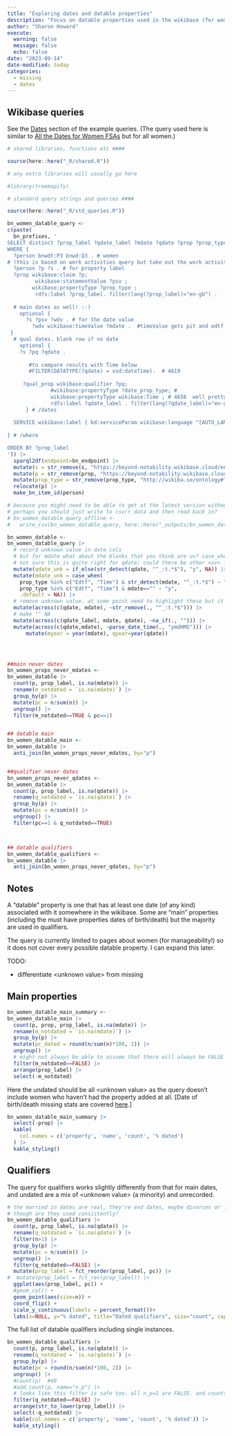 ```yaml
---
title: "Exploring dates and datable properties"
description: "Focus on datable properties used in the wikibase (for women)."
author: "Sharon Howard"
execute: 
  warning: false
  message: false
  echo: false 
date: "2023-09-14"
date-modified: today
categories: 
  - missing
  - dates
---
```


## Wikibase queries

See the [Dates](https://beyond-notability.wikibase.cloud/wiki/Project:SPARQL/examples#Dates) section of the example queries. (The query used here is similar to [All the Dates for Women FSAs](https://beyond-notability.wikibase.cloud/wiki/Project:SPARQL/examples#All_the_Dates_for_Women_FSAs) but for all women.)

```r
# shared libraries, functions etc ####

source(here::here("_R/shared.R"))

# any extra libraries will usually go here 

#library(treemapify)

# standard query strings and queries ####

source(here::here("_R/std_queries.R"))
```


```r
bn_women_datable_query <-
c(paste(
  bn_prefixes, '
SELECT distinct ?prop_label ?qdate_label ?mdate ?qdate ?prop ?prop_type  ?s ?person
WHERE {
  ?person bnwdt:P3 bnwd:Q3 . # women
# (this is based on work activities query but take out the work activities constraints)  
  ?person ?p ?s . # for property label
  ?prop wikibase:claim ?p;       
         wikibase:statementValue ?psv ;  
        wikibase:propertyType ?prop_type ;  
         rdfs:label ?prop_label. filter(lang(?prop_label)="en-gb") .  
    
  # main dates as well! :-)
    optional {
      ?s ?psv ?wdv . # for the date value
        ?wdv wikibase:timeValue ?mdate .  #timeValue gets pit and edtf wait what why dont you use it for qualifiers
 }
  # qual dates. blank row if no date
    optional {
    ?s ?pq ?qdate . 
      
       #to compare results with Time below
       #FILTER(DATATYPE(?qdate) = xsd:dateTime).  # 4619
      
     ?qual_prop wikibase:qualifier ?pq;      
              #wikibase:propertyType ?date_prop_type; # 
              wikibase:propertyType wikibase:Time ; # 4658  well pretty close! 
              rdfs:label ?qdate_label . filter(lang(?qdate_label)="en-gb") . # what kind of date is it.
      } # /dates
   
  SERVICE wikibase:label { bd:serviceParam wikibase:language "[AUTO_LANGUAGE],en-gb". } 
  
} # /where

ORDER BY ?prop_label
')) |>
  sparql2df(endpoint=bn_endpoint) |>
  mutate(s = str_remove(s, "https://beyond-notability.wikibase.cloud/entity/statement/")) |>
  mutate(p = str_remove(prop, "https://beyond-notability.wikibase.cloud/entity/")) |>
  mutate(prop_type = str_remove(prop_type, "http://wikiba.se/ontology#")) |>
  relocate(p) |>
  make_bn_item_id(person) 

# because you might need to be able to get at the latest version without internet access...
# perhaps you should just write to csv/r data and then read back in?
# bn_women_datable_query_offline <-
#   write_csv(bn_women_datable_query, here::here("_outputs/bn_women_datable_query_offline.csv"), na="")
```


```r
bn_women_datable <-
bn_women_datable_query |>
  # record unknown value in date cols
  # but for mdate what about the blanks that you think are uv? case_when to handle either.
  # not sure this is quite right for qdate; could there be other <uv> in the col that aren't dates?
  mutate(qdate_unk = if_else(str_detect(qdate, "^_:t.*$"), "y", NA)) |>
  mutate(mdate_unk = case_when(
    prop_type %in% c("Edtf", "Time") & str_detect(mdate, "^_:t.*$") ~ "y", 
    prop_type %in% c("Edtf", "Time") & mdate=="" ~ "y",
    .default = NA)) |>
  # remove unknown value. at some point need to highlight these but it can wait
  mutate(across(c(qdate, mdate), ~str_remove(., "^_:t.*$"))) |>
  # make "" NA
  mutate(across(c(qdate_label, mdate, qdate), ~na_if(., ""))) |>
  mutate(across(c(qdate,mdate), ~parse_date_time(., "ymdHMS"))) |>
      mutate(myear = year(mdate), qyear=year(qdate))




##main never dates
bn_women_props_never_mdates <-
bn_women_datable |>
  count(p, prop_label, is.na(mdate)) |>
  rename(m_notdated = `is.na(mdate)`) |>
  group_by(p) |>
  mutate(pc = n/sum(n)) |>
  ungroup() |>
  filter(m_notdated==TRUE & pc==1)


## datable main
bn_women_datable_main <-
bn_women_datable |>
  anti_join(bn_women_props_never_mdates, by="p")


##qualifier never dates
bn_women_props_never_qdates <-
bn_women_datable |>
  count(p, prop_label, is.na(qdate)) |>
  rename(q_notdated = `is.na(qdate)`) |>
  group_by(p) |>
  mutate(pc = n/sum(n)) |>
  ungroup() |>
  filter(pc==1 & q_notdated==TRUE)



## datable qualifiers
bn_women_datable_qualifiers <-
bn_women_datable |>
  anti_join(bn_women_props_never_qdates, by="p")

```



## Notes

A "datable" property is one that has at least one date (of any kind) associated with it somewhere in the wikibase. Some are "main" properties (including the must have properties dates of birth/death) but the majority are used in qualifiers. 

The query is currently limited to pages about women (for manageability!) so it does not cover every possible datable property. I can expand this later.

TODO: 

- differentiate &lt;unknown value&gt; from missing


## Main properties

```r
bn_women_datable_main_summary <-
bn_women_datable_main |>
  count(p, prop, prop_label, is.na(mdate)) |>
  rename(m_notdated = `is.na(mdate)`) |>
  group_by(p) |>
  mutate(pc_dated = round(n/sum(n)*100, 2)) |>
  ungroup() |>
  # might not always be able to assume that there will always be FALSE for all props...
  filter(m_notdated==FALSE) |>
  arrange(prop_label) |>
  select(-m_notdated)

```

Here the undated should be all &lt;unknown value&gt; as the query doesn't include women who haven't had the property added at all. [Date of birth/death missing stats are covered [here](../../posts/missing-data-2023-09-01/).]

```r
bn_women_datable_main_summary |>
  select(-prop) |>
  kable(
    col.names = c('property', 'name', 'count', '% dated')
  ) |>
  kable_styling()
```






## Qualifiers

The query for qualifiers works slightly differently from that for main dates, and undated are a mix of &lt;unknown value&gt; (a minority) and unrecorded.

```r
# the married in dates are real, they're end dates, maybe divorces or ?widowing? before a subsequent marriage.
# though are they used consistently?
bn_women_datable_qualifiers |>
  count(p, prop_label, is.na(qdate)) |>
  rename(q_notdated = `is.na(qdate)`) |>
  filter(n>1) |>
  group_by(p) |>
  mutate(pc = n/sum(n)) |>
  ungroup() |> 
  filter(q_notdated==FALSE) |>
  mutate(prop_label = fct_reorder(prop_label, pc)) |>
#  mutate(prop_label = fct_rev(prop_label)) |>
  ggplot(aes(prop_label, pc)) +
  #geom_col() +
  geom_point(aes(size=n)) +
  coord_flip() +
  scale_y_continuous(labels = percent_format())+
  labs(x=NULL, y="% dated", title="Dated qualifiers", size="count", caption = "count>1")
```


The full list of datable qualifiers including single instances.

```r
bn_women_datable_qualifiers |>
  count(p, prop_label, is.na(qdate)) |>
  rename(q_notdated = `is.na(qdate)`) |>
  group_by(p) |>
  mutate(pc = round(n/sum(n)*100, 2)) |>
  ungroup() |> 
  #count(p)  #49
  #add_count(p, name="n_p") |>
  # looks like this filter is safe too. all n_p=1 are FALSE. and counts match. but could it change?
  filter(q_notdated==FALSE) |>
  arrange(str_to_lower(prop_label)) |>
  select(-q_notdated) |>
  kable(col.names = c('property', 'name', 'count', '% dated')) |>
  kable_styling()

```
